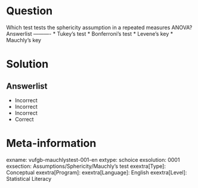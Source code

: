 Question
========

Which test tests the sphericity assumption in a repeated measures ANOVA? 
Answerlist
----------
* Tukey's test
* Bonferroni's test
* Levene's key
* Mauchly's key

Solution
========

Answerlist
----------
* Incorrect
* Incorrect
* Incorrect
* Correct

Meta-information
================
exname: vufgb-mauchlystest-001-en
extype: schoice
exsolution: 0001
exsection: Assumptions/Sphericity/Mauchly's test
exextra[Type]: Conceptual
exextra[Program]: 
exextra[Language]: English
exextra[Level]: Statistical Literacy
